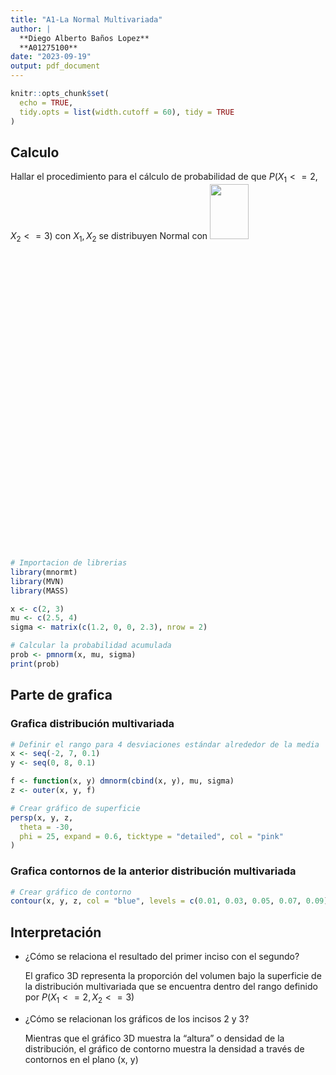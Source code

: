 ```yaml
---
title: "A1-La Normal Multivariada"
author: |
  **Diego Alberto Baños Lopez**  
  **A01275100**
date: "2023-09-19"
output: pdf_document
---
```


``` r
knitr::opts_chunk$set(
  echo = TRUE,
  tidy.opts = list(width.cutoff = 60), tidy = TRUE
)
```

## Calculo

Hallar el procedimiento para el cálculo de probabilidad de que $P(X_1 <= 2, X_2 <= 3)$ con $X_1, X_2$ se distribuyen Normal con
![](./Formula_para_actividad.png){width=35% height=15%}

```r
# Importacion de librerias
library(mnormt)
library(MVN)
library(MASS)
```
```r
x <- c(2, 3)
mu <- c(2.5, 4)
sigma <- matrix(c(1.2, 0, 0, 2.3), nrow = 2)

# Calcular la probabilidad acumulada
prob <- pmnorm(x, mu, sigma)
print(prob)
```

## Parte de grafica

### Grafica distribución multivariada
```r
# Definir el rango para 4 desviaciones estándar alrededor de la media
x <- seq(-2, 7, 0.1)
y <- seq(0, 8, 0.1)

f <- function(x, y) dmnorm(cbind(x, y), mu, sigma)
z <- outer(x, y, f)

# Crear gráfico de superficie
persp(x, y, z,
  theta = -30,
  phi = 25, expand = 0.6, ticktype = "detailed", col = "pink"
)
```


### Grafica contornos de la anterior distribución multivariada
```r
# Crear gráfico de contorno
contour(x, y, z, col = "blue", levels = c(0.01, 0.03, 0.05, 0.07, 0.09))
```



## Interpretación

* ¿Cómo se relaciona el resultado del primer inciso con el segundo? 
  
  El grafico 3D representa la proporción del volumen bajo la superficie de la distribución multivariada que se encuentra dentro del rango definido por $P(X_1 <= 2, X_2 <= 3)$
* ¿Cómo se relacionan los gráficos de los incisos 2 y 3?
  
  Mientras que el gráfico 3D muestra la "altura" o densidad de la distribución, el gráfico de contorno muestra la densidad a través de contornos en el plano (x, y)